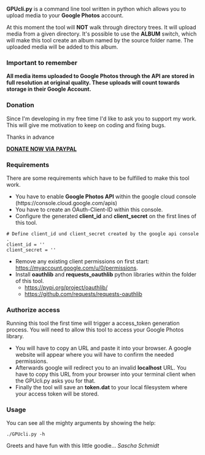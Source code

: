 '''GPUcli.py''' is a command line tool written in python which allows you to upload media to your '''Google Photos''' account.

At this moment the tool will '''NOT''' walk through directory trees. It will upload media from a given directory.
It's possible to use the '''ALBUM''' switch, which will make this tool create an album named by the source folder name. The uploaded media will be added to this album.

=== Important to remember ===
'''All media items uploaded to Google Photos through the API are stored in full resolution at original quality. These uploads will count towards storage in their Google Account.'''

=== Donation ===
Since I'm developing in my free time I'd like to ask you to support my work.
This will give me motivation to keep on coding and fixing bugs.

Thanks in advance

[https://www.paypal.com/cgi-bin/webscr?no_note=0&lc=US&business=realriot%40realriot.de&item_name=GitHub+-+GPUcli&cmd=_donations&currency_code=USD '''DONATE NOW VIA PAYPAL''']

=== Requirements ===
There are some requirements which have to be fulfilled to make this tool work.
* You have to enable '''Google Photos API''' within the google cloud console (https://console.cloud.google.com/apis)
* You have to create an OAuth-Client-ID within this console.  
* Configure the generated '''client_id''' and '''client_secret''' on the first lines of this tool.
 # Define client_id und client_secret created by the google api console.
 client_id = ''
 client_secret = ''
* Remove any existing client permissions on first start: https://myaccount.google.com/u/0/permissions.
* Install '''oauthlib''' and '''requests_oauthlib''' python libraries within the folder of this tool.
** https://pypi.org/project/oauthlib/
**https://github.com/requests/requests-oauthlib

=== Authorize access ===
Running this tool the first time will trigger a access_token generation process. You will need to allow this tool
to access your Google Photos library.

* You will have to copy an URL and paste it into your browser. A google website will appear where you will have to confirm the needed permissions.
* Afterwards google will redirect you to an invalid '''localhost''' URL. You have to copy this URL from your browser into your terminal client when the GPUcli.py asks you for that.
* Finally the tool will save an '''token.dat''' to your local filesystem where your access token will be stored.

=== Usage ===
You can see all the mighty arguments by showing the help:

 ./GPUcli.py -h

Greets and have fun with this little goodie...
''Sascha Schmidt''
